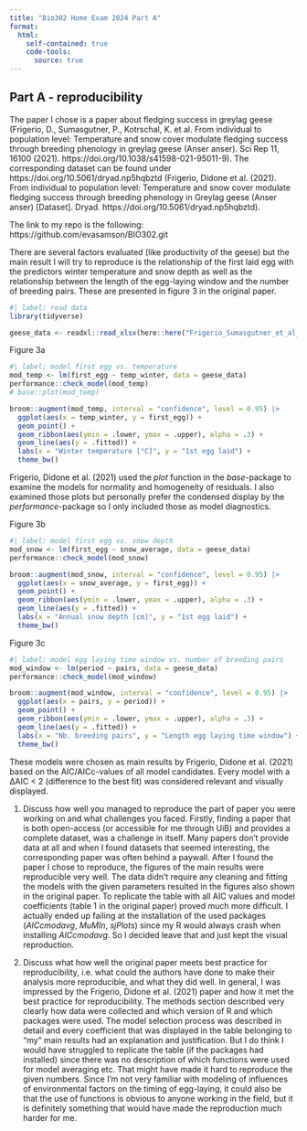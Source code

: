 ```yaml
---
title: "Bio302 Home Exam 2024 Part A"
format: 
  html:
    self-contained: true
    code-tools: 
      source: true
---
```


## Part A - reproducibility

The paper I chose is  a paper about fledging success in greylag geese (Frigerio, D., Sumasgutner, P., Kotrschal, K. et al. From individual to population level: Temperature and snow cover modulate fledging success through breeding phenology in greylag geese (Anser anser). Sci Rep 11, 16100 (2021). https://doi.org/10.1038/s41598-021-95011-9).
The corresponding dataset can be found under https://doi.org/10.5061/dryad.np5hqbztd (Frigerio, Didone et al. (2021). From individual to population level: Temperature and snow cover modulate fledging success through breeding phenology in Greylag geese (Anser anser) [Dataset]. Dryad. https://doi.org/10.5061/dryad.np5hqbztd).

The link to my repo is the following: 
https://github.com/evasamson/BIO302.git

There are several factors evaluated (like productivity of the geese) but the main result I will try to reproduce is the relationship of the first laid egg with the predictors winter temperature and snow depth as well as the relationship between the length of the egg-laying window and the number of breeding pairs. These are presented in figure 3 in the original paper. 

```r
#| label: read data
library(tidyverse)

geese_data <- readxl::read_xlsx(here::here("Frigerio_Sumasgutner_et_al_Sci_Rep_Supporting_Data.xlsx"), sheet = 2) |> janitor::clean_names()
```

Figure 3a
```r
#| label: model first egg vs. temperature
mod_temp <- lm(first_egg ~ temp_winter, data = geese_data)
performance::check_model(mod_temp)
# base::plot(mod_temp)

broom::augment(mod_temp, interval = "confidence", level = 0.95) |> 
  ggplot(aes(x = temp_winter, y = first_egg)) +
  geom_point() +
  geom_ribbon(aes(ymin = .lower, ymax = .upper), alpha = .3) +
  geom_line(aes(y = .fitted)) +
  labs(x = "Winter temperature [°C]", y = "1st egg laid") +
  theme_bw()
```

Frigerio, Didone et al. (2021) used the _plot_ function in the _base_-package to examine the models for normality and homogeneity of residuals. I also examined those plots but personally prefer the condensed display by the _performance_-package so I only included those as model diagnostics.

Figure 3b
```r
#| label: model first egg vs. snow depth
mod_snow <- lm(first_egg ~ snow_average, data = geese_data)
performance::check_model(mod_snow)

broom::augment(mod_snow, interval = "confidence", level = 0.95) |> 
  ggplot(aes(x = snow_average, y = first_egg)) +
  geom_point() +
  geom_ribbon(aes(ymin = .lower, ymax = .upper), alpha = .3) +
  geom_line(aes(y = .fitted)) +
  labs(x = "Annual snow depth [cm]", y = "1st egg laid") +
  theme_bw()
```

Figure 3c
```r
#| label: model egg laying time window vs. number of breeding pairs
mod_window <- lm(period ~ pairs, data = geese_data)
performance::check_model(mod_window)

broom::augment(mod_window, interval = "confidence", level = 0.95) |> 
  ggplot(aes(x = pairs, y = period)) +
  geom_point() +
  geom_ribbon(aes(ymin = .lower, ymax = .upper), alpha = .3) +
  geom_line(aes(y = .fitted)) +
  labs(x = "Nb. breeding pairs", y = "Length egg laying time window") +
  theme_bw()
```

These models were chosen as main results by Frigerio, Didone et al. (2021) based on the AIC/AICc-values of all model candidates. Every model with a ΔAIC < 2 (difference to the best fit) was considered relevant and visually displayed.

1.  Discuss how well you managed to reproduce the part of paper you were working on and what challenges you faced.
Firstly, finding a paper that is both open-access (or accessible for me through UiB) and provides a complete dataset, was a challenge in itself. Many papers don't provide data at all and when I found datasets that seemed interesting, the corresponding paper was often behind a paywall. 
After I found the paper I chose to reproduce, the figures of the main results were reproducible very well. The data didn't require any cleaning and fitting the models with the given parameters resulted in the figures also shown in the original paper. 
To replicate the table with all AIC values and model coefficients (table 1 in the original paper) proved much more difficult. I actually ended up failing at the installation of the used packages (_AICcmodavg_, _MuMIn_, _sjPlots_) since my R would always crash when installing _AICcmodavg_. So I decided leave that and just kept the visual reproduction.

2.  Discuss what how well the original paper meets best practice for reproducibility, i.e. what could the authors have done to make their analysis more reproducible, and what they did well.
In general, I was impressed by the Frigerio, Didone et al. (2021) paper and how it met the best practice for reproducibility. The methods section described very clearly how data were collected and which version of R and which packages were used. The model selection process was described in detail and every coefficient that was displayed in the table belonging to "my" main results had an explanation and justification. 
But I do think I would have struggled to replicate the table (if the packages had installed) since there was no description of which functions were used for model averaging etc. That might have made it hard to reproduce the given numbers. Since I'm not very familiar with modeling of influences of environmental factors on the timing of egg-laying, it could also be that the use of functions is obvious to anyone working in the field, but it is definitely something that would have made the reproduction much harder for me.
